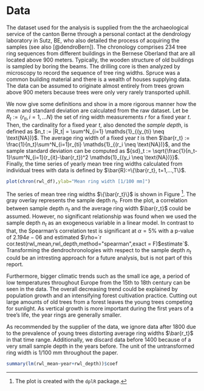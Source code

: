 # Data {#data}
The dataset used for the analysis is supplied from the the archaeological service of the canton Berne through a personal contact at the dendrology laboratory in Sutz, BE, who also detailed the process of acquiring the samples (see also [@dendroBern]). The chronology comprises 234 tree ring sequences from different buildings in the Bernese Oberland that are all located above 900 meters. Typically, the wooden structure of old buildings is sampled by boring the beams. The drilling core is then analyzed by microscopy to record the sequence of tree ring widths. Spruce was a common building material and there is a wealth of houses supplying data. The data can be assumed to originate almost entirely from trees grown above 900 meters because trees were only very rarely transported uphill. 

We now give some definitions and show in a more rigorous manner how the mean and standard deviation are calculated from the raw dataset. Let be $R_t := \{r_{ti}, i=1,...N\}$ the set of ring width measurements $r$ for a fixed year $t$. Then, the cardinality for a fixed year $t$, also denoted the *sample depth*, is defined as $n_t := |R_t| = \sum^N_{i=1} \mathds{1}_{(y_{ti} \neq \text{NA})}$. The average ring width of a fixed year $t$ is then $\bar{r_t} := \frac{1}{n_t}\sum^N_{i=1}r_{ti} \mathds{1}_{(r_i \neq \text{NA})}$, and the sample standard deviation can be computed as ${sd}_t := \sqrt{\frac{1}{n_t-1}\sum^N_{i=1}(r_{it}-\bar{r_t})^2 \mathds{1}_{(y_i \neq \text{NA})}}$. Finally, the time series of yearly mean tree ring widths calculated from individual trees with data is defined by $\bar{R}:=\{\bar{r_t}, t=1,...,T\}$.

```r
plot(chron(rwl_df),ylab="Mean ring width [1/100 mm]")
```

The series of mean tree ring widths $\{\bar{r_t}\}$ is shown in Figure \ref{fig:originalseries}^[The plot is created with the `dplR` package.]. The gray overlay represents the sample depth $n_t$. From the plot, a correlation between sample depth $n_t$ and the average ring width $\bar{r_t}$ could be assumed. However, no significant relationship was found when we used the sample depth $n_t$ as an exogeneous variable in a linear model. In contrast to that, the Spearman's correlation test is significant at $\alpha=5\%$ with a p-value of $2.194e-06$ and estimated $\rho=`r cor.test(rwl_mean,rwl_depth,method="spearman",exact = F)$estimate`$. Transforming the dendrochronologies with respect to the sample depth $n_t$ could be an intresting approach for a future analysis, but is not part of this report. 

Furthermore, bigger climatic trends such as the small ice age, a period of low temperatures throughout Europe from the 15th to 18th century can be seen in the data. The overall decreasing trend could be explained by population growth and an intensifying forest cultivation practice. Cutting out large amounts of old trees from a forest leaves the young trees competing for sunlight. As vertical growth is more important during the first years of a tree's life, the year rings are generally smaller.

As recommended by the supplier of the data, we ignore data after 1800 due to the prevalence of young trees distorting average ring widths $\bar{r_t}$ in that time range. Additionally, we discard data before 1400 because of a very small sample depth in the years before. The unit of the untransformed ring width is 1/100 mm throughout the paper.

```r
summary(lm(rwl_mean~year+rwl_depth))$coef
```
